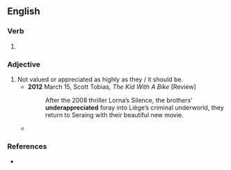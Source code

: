 ==English==

===Verb===
{{head|en|verb form}}

# {{en-past of|underappreciate}}

===Adjective===
{{en-adj|?}}

# Not valued or appreciated as highly as they / it should be.
#* '''2012''' March 15, Scott Tobias, ''The Kid With A Bike'' [Review]
#*: After the 2008 thriller Lorna’s Silence, the brothers’ '''underappreciated''' foray into Liège’s criminal underworld, they return to Seraing with their beautiful new movie.
#* {{quote-journal|en|date=2021 November 17|title=Open Access: Stumbling blocks to attracting more passengers|journal=RAIL|issue=944|page=65|text=As a regular rail user who has only ever been a leisure passenger, I agree that it's now an '''under-appreciated''' market.}}

===References===
* {{R:Lexico}}